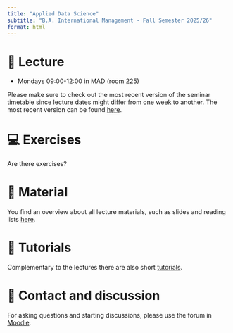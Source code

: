 ```yaml
---
title: "Applied Data Science"
subtitle: "B.A. International Management - Fall Semester 2025/26"
format: html
---
```


<!---
::: {.callout-important collapse=false}
## 📢 Important

(12/03/2023)

- [🗓️ Week 01 lecture material](/content/weeks/week01/page.qmd) is now available!

:::

--->

# 📍 Lecture

- Mondays 09:00-12:00 in MAD (room 225)

Please make sure to check out the most recent version of the seminar timetable 
since lecture dates might differ from one week to another. 
The most recent version can be found [here](/content/material/SeminarDescription.qmd).

# 💻 Exercises

Are there exercises?

# 📂 Material

You find an overview about all lecture materials, such as slides and
reading lists [here](/content/material/).

# 📖 Tutorials

Complementary to the lectures there are also short [tutorials](/content/tutorials.qmd). 


# 💌 Contact and discussion

For asking questions and starting discussions, please use the forum in [Moodle](https://elearning.uni-flensburg.de/moodle/course/view.php?id=16255).

<!---
# 💻 Class Groups

::: {style="display:inline-block;width: 28.5%;border-style: dotted;border-width: 1px;border-color: &quot;#fefefe&quot;; margin:1%;padding:1.5%;background-color:#fafafa"}
**Group 01**

- 📆 Mondays
- ⌚ 09:00 - 10:30
- 📍 
- 🧑‍🏫 _TA_NAME_
:::

::: {style="display:inline-block;width: 28.5%;border-style: dotted;border-width: 1px;border-color: &quot;#fefefe&quot;; margin:1%;padding:1.5%;background-color:#fafafa"}
**Group 02**

            
- 📆 Mondays
- ⌚ 10:30 - 12:00
- 📍 
- 🧑‍🏫 _TA_NAME_
            
:::

::: {style="display:inline-block;width: 28.5%;border-style: dotted;border-width: 1px;border-color: &quot;#fefefe&quot;; margin:1%;padding:1.5%;background-color:#fafafa"}
**Group 03**

- 📆 Fridays
- ⌚ 16:00 - 17:30
- 📍 
- 🧑‍🏫 _TA_NAME_
:::

--->
